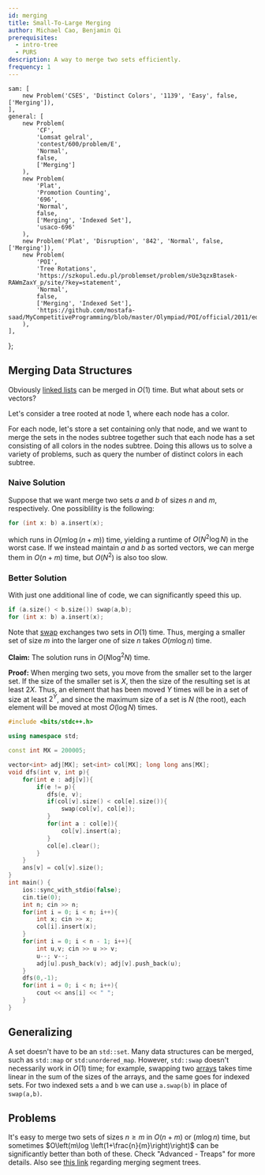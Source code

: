```yaml
---
id: merging
title: Small-To-Large Merging
author: Michael Cao, Benjamin Qi
prerequisites:
  - intro-tree
  - PURS
description: A way to merge two sets efficiently.
frequency: 1
---
```



	sam: [
		new Problem('CSES', 'Distinct Colors', '1139', 'Easy', false, ['Merging']),
	],
	general: [
		new Problem(
			'CF',
			'Lomsat gelral',
			'contest/600/problem/E',
			'Normal',
			false,
			['Merging']
		),
		new Problem(
			'Plat',
			'Promotion Counting',
			'696',
			'Normal',
			false,
			['Merging', 'Indexed Set'],
			'usaco-696'
		),
		new Problem('Plat', 'Disruption', '842', 'Normal', false, ['Merging']),
		new Problem(
			'POI',
			'Tree Rotations',
			'https://szkopul.edu.pl/problemset/problem/sUe3qzxBtasek-RAWmZaxY_p/site/?key=statement',
			'Normal',
			false,
			['Merging', 'Indexed Set'],
			'https://github.com/mostafa-saad/MyCompetitiveProgramming/blob/master/Olympiad/POI/official/2011/editorial/rot.pdf'
		),
	],
};

<!-- new Problem('Silver', 'Wormhole Sort', '992', 'Easy', false, ['Merging']), -->

<Resources>
	<Resource source="CPH" title="18.4 - Merging Data Structures"></Resource>
	<Resource
		source="CF"
		title="Arpa - Sack (DSU on Tree)"
		url="44351"
	></Resource>
	<Resource
		source="CF"
		title="tuwuna - Explaining DSU on Trees"
		url="67696"
	></Resource>
</Resources>

## Merging Data Structures

Obviously [linked lists](http://www.cplusplus.com/reference/list/list/splice/) can be merged in $O(1)$ time. But what about sets or vectors?

<FocusProblem problem={problems.sam[0]} />

Let's consider a tree rooted at node $1$, where each node has a color.

For each node, let's store a set containing only that node, and we want to merge the sets in the nodes subtree together such that each node has a set consisting of all colors in the nodes subtree. Doing this allows us to solve a variety of problems, such as query the number of distinct colors in each subtree.

### Naive Solution

Suppose that we want merge two sets $a$ and $b$ of sizes $n$ and $m$, respectively. One possiblility is the following:

```cpp
for (int x: b) a.insert(x);
```

which runs in $O(m\log (n+m))$ time, yielding a runtime of $O(N^2\log N)$ in the worst case. If we instead maintain $a$ and $b$ as sorted vectors, we can merge them in $O(n+m)$ time, but $O(N^2)$ is also too slow.

### Better Solution

With just one additional line of code, we can significantly speed this up.

```cpp
if (a.size() < b.size()) swap(a,b);
for (int x: b) a.insert(x);
```

Note that [swap](http://www.cplusplus.com/reference/utility/swap/) exchanges two sets in $O(1)$ time. Thus, merging a smaller set of size $m$ into the larger one of size $n$ takes $O(m\log n)$ time.

**Claim:** The solution runs in $O(N\log^2N)$ time.

**Proof:** When merging two sets, you move from the smaller set to the larger set. If the size of the smaller set is $X$, then the size of the resulting set is at least $2X$. Thus, an element that has been moved $Y$ times will be in a set of size at least $2^Y$, and since the maximum size of a set is $N$ (the root), each element will be moved at most $O(\log N$) times.

<Spoiler title="Full Code">

```cpp
#include <bits/stdc++.h>

using namespace std;

const int MX = 200005;

vector<int> adj[MX]; set<int> col[MX]; long long ans[MX];
void dfs(int v, int p){
    for(int e : adj[v]){
        if(e != p){
           dfs(e, v);
           if(col[v].size() < col[e].size()){
               swap(col[v], col[e]);
           }
           for(int a : col[e]){
               col[v].insert(a);
           }
           col[e].clear();
        }
    }
    ans[v] = col[v].size();
}
int main() {
    ios::sync_with_stdio(false);
    cin.tie(0);
    int n; cin >> n;
    for(int i = 0; i < n; i++){
        int x; cin >> x;
        col[i].insert(x);
    }
    for(int i = 0; i < n - 1; i++){
        int u,v; cin >> u >> v;
        u--; v--;
        adj[u].push_back(v); adj[v].push_back(u);
    }
    dfs(0,-1);
    for(int i = 0; i < n; i++){
        cout << ans[i] << " ";
    }
}
```

</Spoiler>

## Generalizing

A set doesn't have to be an `std::set`. Many data structures can be merged, such as `std::map` or `std:unordered_map`. However, `std::swap` doesn't necessarily work in $O(1)$ time; for example, swapping two [arrays](http://www.cplusplus.com/reference/array/array/swap/) takes time linear in the sum of the sizes of the arrays, and the same goes for indexed sets. For two indexed sets `a` and `b` we can use `a.swap(b)` in place of `swap(a,b)`.

<IncompleteSection />

## Problems

<Problems problems={problems.general} />

<Optional title="Faster Merging">

It's easy to merge two sets of sizes $n\ge m$ in $O(n+m)$ or $(m\log n)$ time, but sometimes $O\left(m\log \left(1+\frac{n}{m}\right)\right)$ can be significantly better than both of these. Check "Advanced - Treaps" for more details. Also see [this link](https://codeforces.com/blog/entry/49446) regarding merging segment trees.

</Optional>
